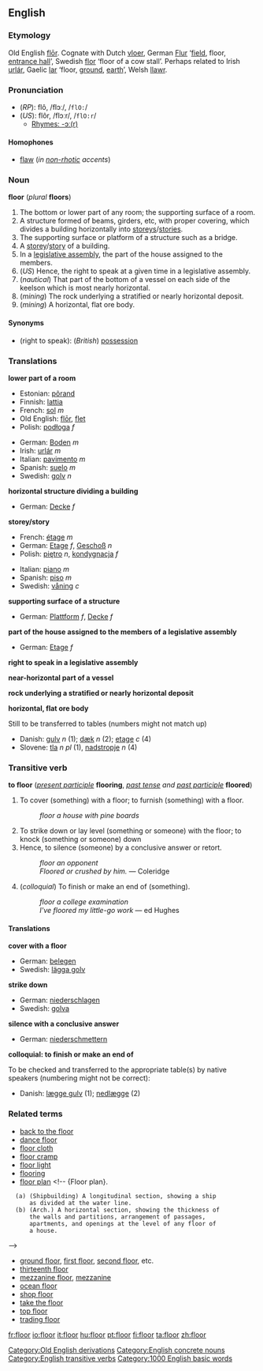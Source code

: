 ==English==

{{rank|main|q|greatly|981|floor|example|class|century}}

===Etymology===
Old English [[flor|flōr]].  Cognate with Dutch [[vloer]], German [[Flur]] ‘[[field]], floor, [[entrance hall]]’, Swedish [[flor]] ‘floor of a cow stall’.  Perhaps related to Irish [[urlár]],  Gaelic [[lar]] ‘floor, [[ground]], [[earth]]’, Welsh [[llawr]].
[[Category:Old English derivations]]

===Pronunciation===
*(''RP''): flô, /flɔː/, /<tt>flO:</tt>/
*(''US''): flôr, /flɔːr/, /<tt>flO:r</tt>/
**[[rhymes:English:-ɔː(r)|Rhymes: -ɔː(r)]]

====Homophones====
*[[flaw]] (''in [[non-rhotic]] accents'')

===Noun===
'''floor''' (''plural'' '''floors''')

#The bottom or lower part of any room; the supporting surface of a room.
#A structure formed of beams, girders, etc, with proper covering, which divides a building horizontally into [[storey]]s/[[story|stories]].
#The supporting surface or platform of a structure such as a bridge.
#A [[storey]]/[[story]] of a building.
#In a [[legislative assembly]], the part of the house assigned to the members.
#(''US'') Hence, the right to speak at a given time in a legislative assembly.
#(''nautical'') That part of the bottom of a vessel on each side of the keelson which is most nearly horizontal.
#(''mining'') The rock underlying a stratified or nearly horizontal deposit.
#(''mining'') A horizontal, flat ore body.

====Synonyms====
*(right to speak): (''British'') [[possession]]

===Translations===

'''lower part of a room'''
{{top}}
*Estonian: [[põrand]]
*Finnish: [[lattia]]
*French: [[sol]] ''m''
*Old English: [[flor|flōr]], [[flet]]
*Polish: [[podłoga]] ''f''
{{mid}}
*German: [[Boden]] ''m''
*Irish: [[urlár]] ''m''
*Italian: [[pavimento]] ''m''
*Spanish: [[suelo]] ''m''
*Swedish: [[golv]] ''n''
{{bottom}}

'''horizontal structure dividing a building'''
{{top}}
*German: [[Decke]] ''f''
{{mid}}
{{bottom}}

'''storey/story'''
{{top}}
*French: [[étage]] ''m''
*German: [[Etage]] ''f'', [[Geschoß]] ''n''
*Polish: [[piętro]] ''n'', [[kondygnacja]] ''f''
{{mid}}
*Italian: [[piano#Italian|piano]] ''m''
*Spanish: [[piso]] ''m''
*Swedish: [[våning]] ''c''
{{bottom}}

'''supporting surface of a structure'''
{{top}}
*German: [[Plattform]] ''f'', [[Decke]] ''f'' 
{{mid}}
{{bottom}}

'''part of the house assigned to the members of a legislative assembly'''
{{top}}
*German: [[Etage]] ''f''
{{mid}}
{{bottom}}

'''right to speak in a legislative assembly'''
{{top}}
{{mid}}
{{bottom}}

'''near-horizontal part of a vessel'''
{{top}}
{{mid}}
{{bottom}}

'''rock underlying a stratified or nearly horizontal deposit'''
{{top}}
{{mid}}
{{bottom}}

'''horizontal, flat ore body'''
{{top}}
{{mid}}
{{bottom}}

Still to be transferred to tables (numbers might not match up)
*Danish: [[gulv]] ''n'' (1); [[dæk]] ''n'' (2); [[etage]] ''c'' (4)
*Slovene: [[tla]] ''n pl'' (1), [[nadstropje]] ''n'' (4)

===Transitive verb===
'''to floor''' (''[[present participle]]'' '''flooring''', ''[[past tense]] and [[past participle]]'' '''floored''')

#To cover (something) with a floor; to furnish (something) with a floor.
#:''floor a house with pine boards''
#To strike down or lay level (something or someone) with the floor; to knock (something or someone) down
#Hence, to silence (someone) by a conclusive answer or retort.
#:''floor an opponent''
#:''Floored or crushed by him.'' &mdash; Coleridge
#(''colloquial'') To finish or make an end of (something).
#:''floor a college examination''
#:''I've floored my little-go work'' &mdash; ed Hughes

====Translations====

'''cover with a floor'''
{{top}}
*German: [[belegen]]
*Swedish: [[lägga golv]]
{{mid}}
{{bottom}}

'''strike down'''
{{top}}
*German: [[niederschlagen]]
*Swedish: [[golva]]
{{mid}}
{{bottom}}

'''silence with a conclusive answer'''
{{top}}
*German: [[niederschmettern]]
{{mid}}
{{bottom}}

'''colloquial: to finish or make an end of'''
{{top}}
{{mid}}
{{bottom}}

To be checked and transferred to the appropriate table(s) by native speakers (numbering might not be correct):
*Danish: [[lægge gulv]] (1); [[nedlægge]] (2)


===Related terms===
*[[back to the floor]]
*[[dance floor]]
*[[floor cloth]] <!--{Floor cloth}, a heavy fabric, painted, varnished, or saturated, with waterproof material, for covering floors; oilcloth. -->
*[[floor cramp]] <!--{Floor cramp}, an implement for tightening the seams of floor boards before nailing them in position. -->
*[[floor light]] <!-- {Floor light}, a frame with glass panes in a floor. -->
*[[flooring]]
*[[floor plan]] <!-- {Floor plan}. 
   (a) (Shipbuilding) A longitudinal section, showing a ship
       as divided at the water line.
   (b) (Arch.) A horizontal section, showing the thickness of
       the walls and partitions, arrangement of passages,
       apartments, and openings at the level of any floor of
       a house.
-->
*[[ground floor]], [[first floor]], [[second floor]], etc.
*[[thirteenth floor]]
*[[mezzanine floor]], [[mezzanine]]
*[[ocean floor]]
*[[shop floor]]
*[[take the floor]]
*[[top floor]]
*[[trading floor]]

[[Category:English concrete nouns]]
[[Category:English transitive verbs]]

[[Category:1000 English basic words]]

[[fr:floor]]
[[io:floor]]
[[it:floor]]
[[hu:floor]]
[[pt:floor]]
[[fi:floor]]
[[ta:floor]]
[[zh:floor]]